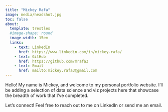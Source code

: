 ```yaml
---
title: "Mickey Rafa"
image: media/headshot.jpg
toc: false
about: 
  template: trestles
  #image-shape: round
  image-width: 15em
  links:
    - text: LinkedIn
      href: https://www.linkedin.com/in/mickey-rafa/
    - text: GitHub
      href: https://github.com/mrafa3
    - text: Email
      href: mailto:mickey.rafa3@gmail.com
---
```


Hello! My name is Mickey, and welcome to my personal portfolio website. I'll be adding a selection of data science and viz projects here that showcase the breadth of work that I've completed.

Let's connect! Feel free to reach out to me on LinkedIn or send me an email.
